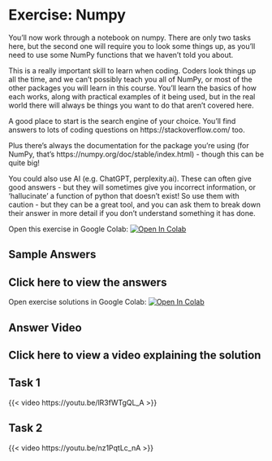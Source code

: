 # Exercise: Numpy

You’ll now work through a notebook on numpy.  There are only two tasks here, but the second one will require you to look some things up, as you’ll need to use some NumPy functions that we haven’t told you about.

This is a really important skill to learn when coding.  Coders look things up all the time, and we can’t possibly teach you all of NumPy, or most of the other packages you will learn in this course.  You’ll learn the basics of how each works, along with practical examples of it being used, but in the real world there will always be things you want to do that aren’t covered here.

A good place to start is the search engine of your choice.  You’ll find answers to lots of coding questions on https://stackoverflow.com/ too.

Plus there’s always the documentation for the package you’re using (for NumPy, that’s https://numpy.org/doc/stable/index.html) - though this can be quite big!

You could also use AI (e.g. ChatGPT, perplexity.ai). These can often give good answers - but they will sometimes give you incorrect information, or 'hallucinate' a function of python that doesn't exist! So use them with caution - but they can be a great tool, and you can ask them to break down their answer in more detail if you don't understand something it has done.

Open this exercise in Google Colab: <a target="_blank" href="https://colab.research.google.com/github/hsma-programme/h6_1f_python_part_2/blob/main/1f_python_programming_part_2/exercise_3.ipynb">
  <img src="https://colab.research.google.com/assets/colab-badge.svg" alt="Open In Colab"/>
</a>

## Sample Answers

:::{.callout-tip collapse="true"}
# Click here to view the answers
Open exercise solutions in Google Colab: <a target="_blank" href="https://colab.research.google.com/github/hsma-programme/h6_1f_python_part_2/blob/main/1f_python_programming_part_2/solutions/exercise_3_solution.ipynb">
  <img src="https://colab.research.google.com/assets/colab-badge.svg" alt="Open In Colab"/>
</a>
:::

## Answer Video

:::{.callout-tip collapse="true"}
# Click here to view a video explaining the solution

## Task 1
{{< video https://youtu.be/lR3fWTgQL_A >}}

## Task 2
{{< video https://youtu.be/nz1PqtLc_nA >}}

:::
